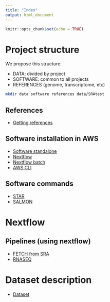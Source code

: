 ```yaml
---
title: "Index"
output: html_document
---
```


```r
knitr::opts_chunk$set(echo = TRUE)
```

# Project structure

We propose this structure:

* DATA: divided by project
* SOFTWARE: common to all projects
* REFERENCES (genome, transcriptome, etc)

```bash
mkdir data software references data/SRAtest
```

## References 
+  [Getting references](references.html)

## Software installation in AWS

+  [Software standalone](software_minimal.html)
+  [Nextflow](nextflow.html)
+  [Nextflow batch](nextflow_batch.html)
+  [AWS CLI](awsclli.html)

## Software commands

+  [STAR](star.html)
+  [SALMON](salmon.html)

# Nextflow

## Pipelines (using nextflow)

+  [FETCH from SRA](sraFetch.html)
+  [RNASEQ](rnaseq.html)

# Dataset description

+  [Dataset](description.html)
